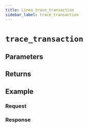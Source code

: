 ```yaml
---
title: Linea trace_transaction
sidebar_label: trace_transaction
---
```




# `trace_transaction`

<Description />

## Parameters


<Params />

## Returns


<Returns />

## Example


<Example />

### Request


<Request />

### Response


<Response />
